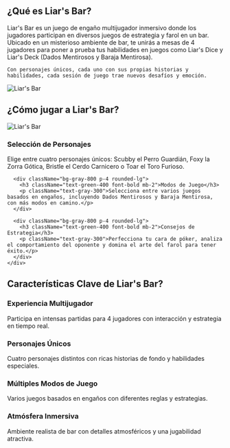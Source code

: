 ## ¿Qué es Liar's Bar?

<div className="flex flex-col md:flex-row items-center gap-8">
  <div className="w-full md:w-1/2 text-xl">
    Liar's Bar es un juego de engaño multijugador inmersivo donde los jugadores participan en diversos juegos de estrategia y farol en un bar. Ubicado en un misterioso ambiente de bar, te unirás a mesas de 4 jugadores para poner a prueba tus habilidades en juegos como Liar's Dice y Liar's Deck (Dados Mentirosos y Baraja Mentirosa).

    Con personajes únicos, cada uno con sus propias historias y habilidades, cada sesión de juego trae nuevos desafíos y emoción.
  </div>
  <div className="w-full md:w-1/2 flex justify-center items-center">
    <img 
      src="https://sprunkiretake.fun/games/liar-s-bar/game_screenshot.webp" 
      alt="Liar's Bar" 
      className="w-4/5 h-auto"
    />
  </div>
</div>

## ¿Cómo jugar a Liar's Bar?

<div className="flex flex-col md:flex-row items-center gap-8">
  <div className="w-full md:w-1/2">
    <img 
      src="https://sprunkiretake.fun/games/liar-s-bar/game_screenshot.webp" 
      alt="Liar's Bar" 
      className="w-4/5 h-auto mx-auto"
    />
  </div>
  <div className="w-full md:w-1/2">
    <div className="grid grid-cols-1 gap-4 mt-0">
      <div className="bg-gray-800 p-4 rounded-lg">
        <h3 className="text-green-400 font-bold mb-2">Selección de Personajes</h3>
        <p className="text-gray-300">
          Elige entre cuatro personajes únicos: Scubby el Perro Guardián, Foxy la Zorra Gótica, Bristle el Cerdo Carnicero o Toar el Toro Furioso.
        </p>
      </div>

      <div className="bg-gray-800 p-4 rounded-lg">
        <h3 className="text-green-400 font-bold mb-2">Modos de Juego</h3>
        <p className="text-gray-300">Selecciona entre varios juegos basados en engaños, incluyendo Dados Mentirosos y Baraja Mentirosa, con más modos en camino.</p>
      </div>

      <div className="bg-gray-800 p-4 rounded-lg">
        <h3 className="text-green-400 font-bold mb-2">Consejos de Estrategia</h3>
        <p className="text-gray-300">Perfecciona tu cara de póker, analiza el comportamiento del oponente y domina el arte del farol para tener éxito.</p>
      </div>
    </div>
  </div>
</div>

## Características Clave de Liar's Bar?

<div className="grid grid-cols-1 md:grid-cols-2 gap-4">
  <div className="bg-gray-800 p-4 rounded-lg">
    <h3 className="text-green-400 font-bold mb-2">Experiencia Multijugador</h3>
    <p className="text-gray-300">Participa en intensas partidas para 4 jugadores con interacción y estrategia en tiempo real.</p>
  </div>

  <div className="bg-gray-800 p-4 rounded-lg">
    <h3 className="text-green-400 font-bold mb-2">Personajes Únicos</h3>
    <p className="text-gray-300">Cuatro personajes distintos con ricas historias de fondo y habilidades especiales.</p>
  </div>

  <div className="bg-gray-800 p-4 rounded-lg">
    <h3 className="text-green-400 font-bold mb-2">Múltiples Modos de Juego</h3>
    <p className="text-gray-300">Varios juegos basados en engaños con diferentes reglas y estrategias.</p>
  </div>

  <div className="bg-gray-800 p-4 rounded-lg">
    <h3 className="text-green-400 font-bold mb-2">Atmósfera Inmersiva</h3>
    <p className="text-gray-300">Ambiente realista de bar con detalles atmosféricos y una jugabilidad atractiva.</p>
  </div>
</div>